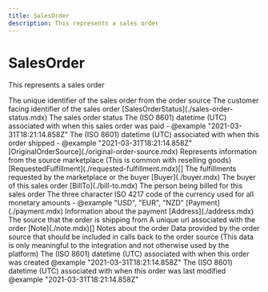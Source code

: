 ```yaml
---
title: SalesOrder
description: This represents a sales order
---
```


SalesOrder
===============================================
This represents a sales order

<Reference>
  <Field name="order_id" type="string" nullable={false}>
    <Description>
      The unique identifier of the sales order from the order source
    </Description>
  </Field>
  <Field name="order_number" type="string" nullable={true}>
    <Description>
      The customer facing identifier of the sales order
    </Description>
  </Field>
  <Field name="status" nullable={false}>
    <Type>
      [SalesOrderStatus](./sales-order-status.mdx)
    </Type>
    <Description>
      The sales order status
    </Description>
  </Field>
  <Field name="paid_date" type="string" nullable={true}>
    <Description>
      The (ISO 8601) datetime (UTC) associated with when this sales order was paid - @example "2021-03-31T18:21:14.858Z"
    </Description>
  </Field>
  <Field name="fulfilled_date" type="string" nullable={true}>
    <Description>
      The (ISO 8601) datetime (UTC) associated with when this order shipped - @example "2021-03-31T18:21:14.858Z"
    </Description>
  </Field>
  <Field name="original_order_source" nullable={true}>
    <Type>
      [OriginalOrderSource](./original-order-source.mdx)
    </Type>
    <Description>
      Represents information from the source marketplace (This is common with reselling goods)
    </Description>
  </Field>
  <Field name="requested_fulfillments" nullable={false}>
    <Type>
      [RequestedFulfillment](./requested-fulfillment.mdx)[]
    </Type>
    <Description>
      The fulfillments requested by the marketplace or the buyer
    </Description>
  </Field>
  <Field name="buyer" nullable={true}>
    <Type>
      [Buyer](./buyer.mdx)
    </Type>
    <Description>
      The buyer of this sales order
    </Description>
  </Field>
  <Field name="bill_to" nullable={true}>
    <Type>
      [BillTo](./bill-to.mdx)
    </Type>
    <Description>
      The person being billed for this sales order
    </Description>
  </Field>
  <Field name="currency" type="string" nullable={true}>
    <Description>
      The three character ISO 4217 code of the currency used for all monetary amounts - @example "USD", "EUR", "NZD"
    </Description>
  </Field>
  <Field name="payment" nullable={true}>
    <Type>
      [Payment](./payment.mdx)
    </Type>
    <Description>
      Information about the payment
    </Description>
  </Field>
  <Field name="ship_from" nullable={true}>
    <Type>
      [Address](./address.mdx)
    </Type>
    <Description>
      The source that the order is shipping from
    </Description>
  </Field>
  <Field name="order_url" type="string" nullable={true}>
    <Description>
      A unique url associated with the order
    </Description>
  </Field>
  <Field name="notes" nullable={true}>
    <Type>
      [Note](./note.mdx)[]
    </Type>
    <Description>
      Notes about the order
    </Description>
  </Field>
  <Field name="integration_context" type="string" nullable={true}>
    <Description>
      Data provided by the order source that should be included in calls back to the order source (This data is only meaningful to the integration and not otherwise used by the platform)
    </Description>
  </Field>
  <Field name="created_date_time" type="string" nullable={true}>
    <Description>
      The (ISO 8601) datetime (UTC) associated with when this order was created @example "2021-03-31T18:21:14.858Z"
    </Description>
  </Field>
  <Field name="modified_date_time" type="string" nullable={true}>
    <Description>
      The (ISO 8601) datetime (UTC) associated with when this order was last modified @example "2021-03-31T18:21:14.858Z"
    </Description>
  </Field>
</Reference>